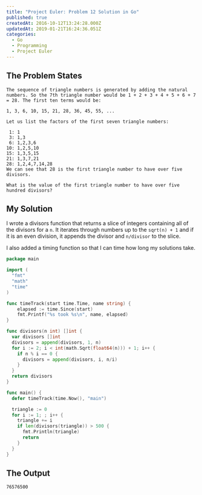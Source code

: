 ```yaml
---
title: "Project Euler: Problem 12 Solution in Go"
published: true
createdAt: 2016-10-12T13:24:28.000Z
updatedAt: 2019-01-21T16:24:36.051Z
categories:
  - Go
  - Programming
  - Project Euler
---
```


## The Problem States

```
The sequence of triangle numbers is generated by adding the natural numbers. So the 7th triangle number would be 1 + 2 + 3 + 4 + 5 + 6 + 7 = 28. The first ten terms would be:

1, 3, 6, 10, 15, 21, 28, 36, 45, 55, ...

Let us list the factors of the first seven triangle numbers:

 1: 1
 3: 1,3
 6: 1,2,3,6
10: 1,2,5,10
15: 1,3,5,15
21: 1,3,7,21
28: 1,2,4,7,14,28
We can see that 28 is the first triangle number to have over five divisors.

What is the value of the first triangle number to have over five hundred divisors?
```

## My Solution

I wrote a divisors function that returns a slice of integers containing all of the divisors for a `n`. It iterates
through numbers up to the `sqrt(n) + 1` and if it is an even division, it appends the divisor and `n/divisor` to the
slice.

I also added a timing function so that I can time how long my solutions take.

```go
package main

import (
  "fmt"
  "math"
  "time"
)

func timeTrack(start time.Time, name string) {
    elapsed := time.Since(start)
    fmt.Printf("%s took %s\n", name, elapsed)
}

func divisors(n int) []int {
  var divisors []int
  divisors = append(divisors, 1, n)
  for i := 2; i < int(math.Sqrt(float64(n))) + 1; i++ {
    if n % i == 0 {
      divisors = append(divisors, i, n/i)
    }
  }
  return divisors
}

func main() {
  defer timeTrack(time.Now(), "main")

  triangle := 0
  for i := 1; ; i++ {
    triangle += i
    if len(divisors(triangle)) > 500 {
      fmt.Println(triangle)
      return
    }
  }
}
```

## The Output

```bash
76576500
```

